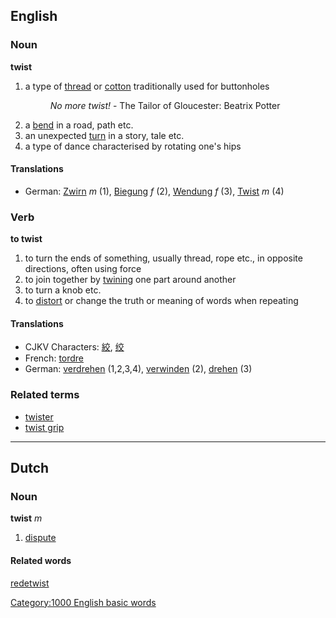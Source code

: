 ==English==
===Noun===
'''twist'''

#a type of [[thread]] or [[cotton]] traditionally used for buttonholes
#:''No more twist!'' - The Tailor of Gloucester: Beatrix Potter
#a [[bend]] in a road, path etc.
#an unexpected [[turn]] in a story, tale etc.
#a type of dance characterised by rotating one's hips

====Translations====
*German: [[Zwirn]] ''m'' (1), [[Biegung]] ''f'' (2), [[Wendung]] ''f'' (3), [[Twist]] ''m'' (4)

===Verb===
'''to twist'''

#to turn the ends of something, usually thread, rope etc., in opposite directions, often using force
#to join together by [[twining]] one part around another
#to turn a knob etc.
#to [[distort]] or change the truth or meaning of words when repeating
====Translations====
*CJKV Characters: [[絞]], [[绞]]
*French: [[tordre]]
*German: [[verdrehen]] (1,2,3,4), [[verwinden]] (2), [[drehen]] (3)

===Related terms===
*[[twister]]
*[[twist grip]]

----

==Dutch==
===Noun===
'''twist''' ''m''

# [[dispute]]

====Related words====
[[redetwist]]
[[Category:1000 English basic words]]
